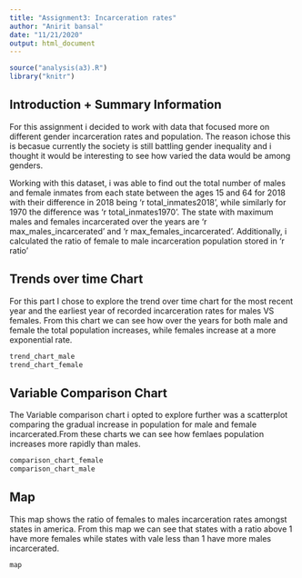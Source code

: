 ```yaml
---
title: "Assignment3: Incarceration rates"
author: "Anirit bansal"
date: "11/21/2020"
output: html_document
---
```


```r
source("analysis(a3).R")
library("knitr")
```

## Introduction + Summary Information

For this assignment i decided to work with data that focused more on different gender incarceration rates and population. The reason ichose this is becasue currently  the society is still battling gender inequality and i thought it would be interesting to see how varied the data would  be among genders.

Working with  this dataset, i was able to find out the total number of males and female inmates from each state between the ages 15 and 64 for 2018 with their difference in 2018 being 'r total_inmates2018', while similarly for 1970  the difference was 'r total_inmates1970'. The state with maximum males and females incarcerated over the years are 'r max_males_incarcerated' and 'r max_females_incarcerated'. Additionally, i calculated the ratio of female to male incarceration population stored in 'r ratio'

## Trends over time Chart
For this part I chose to explore the trend over time chart for the most recent year and the earliest year of recorded incarceration rates for males VS females. From this chart we can see how over the years for both male and female the total population increases, while females increase at a more exponential rate.
```r
trend_chart_male
trend_chart_female
```

## Variable Comparison Chart
The Variable comparison chart i opted to explore further was a scatterplot comparing the gradual increase in population for male and female incarcerated.From these charts we can see how femlaes population increases more  rapidly than males.

```r
comparison_chart_female
comparison_chart_male
```

## Map
This map shows the ratio of females to males incarceration rates amongst states in america. From this map we can see that states with a ratio above 1 have more females while states with vale less than 1 have more males incarcerated. 

```r
map
```